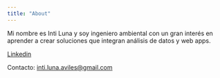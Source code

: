 ```yaml
---
title: "About"
---
```


Mi nombre es Inti Luna y soy ingeniero ambiental con un gran interés en aprender a crear soluciones que integran análisis de datos y web apps.

[Linkedin](https://www.linkedin.com/in/inti-luna-aviles/)

Contacto: <inti.luna.aviles@gmail.com>

